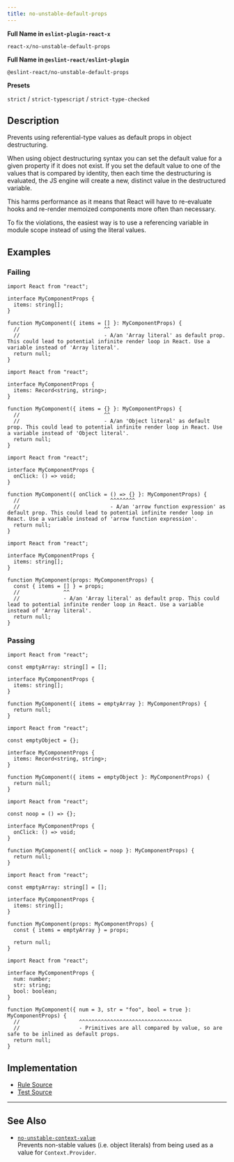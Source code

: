 ```yaml
---
title: no-unstable-default-props
---
```


**Full Name in `eslint-plugin-react-x`**

```plain copy
react-x/no-unstable-default-props
```

**Full Name in `@eslint-react/eslint-plugin`**

```plain copy
@eslint-react/no-unstable-default-props
```

**Presets**

`strict` / `strict-typescript` / `strict-type-checked`
## Description

Prevents using referential-type values as default props in object destructuring.

When using object destructuring syntax you can set the default value for a given property if it does not exist. If you set the default value to one of the values that is compared by identity, then each time the destructuring is evaluated, the JS engine will create a new, distinct value in the destructured variable.

This harms performance as it means that React will have to re-evaluate hooks and re-render memoized components more often than necessary.

To fix the violations, the easiest way is to use a referencing variable in module scope instead of using the literal values.

## Examples

### Failing

```tsx
import React from "react";

interface MyComponentProps {
  items: string[];
}

function MyComponent({ items = [] }: MyComponentProps) {
  //                           ^^
  //                           - A/an 'Array literal' as default prop. This could lead to potential infinite render loop in React. Use a variable instead of 'Array literal'.
  return null;
}
```

```tsx
import React from "react";

interface MyComponentProps {
  items: Record<string, string>;
}

function MyComponent({ items = {} }: MyComponentProps) {
  //                           ^^
  //                           - A/an 'Object literal' as default prop. This could lead to potential infinite render loop in React. Use a variable instead of 'Object literal'.
  return null;
}
```

```tsx
import React from "react";

interface MyComponentProps {
  onClick: () => void;
}

function MyComponent({ onClick = () => {} }: MyComponentProps) {
  //                             ^^^^^^^^
  //                             - A/an 'arrow function expression' as default prop. This could lead to potential infinite render loop in React. Use a variable instead of 'arrow function expression'.
  return null;
}
```

```tsx
import React from "react";

interface MyComponentProps {
  items: string[];
}

function MyComponent(props: MyComponentProps) {
  const { items = [] } = props;
  //              ^^
  //              - A/an 'Array literal' as default prop. This could lead to potential infinite render loop in React. Use a variable instead of 'Array literal'.
  return null;
}
```

### Passing

```tsx
import React from "react";

const emptyArray: string[] = [];

interface MyComponentProps {
  items: string[];
}

function MyComponent({ items = emptyArray }: MyComponentProps) {
  return null;
}
```

```tsx
import React from "react";

const emptyObject = {};

interface MyComponentProps {
  items: Record<string, string>;
}

function MyComponent({ items = emptyObject }: MyComponentProps) {
  return null;
}
```

```tsx
import React from "react";

const noop = () => {};

interface MyComponentProps {
  onClick: () => void;
}

function MyComponent({ onClick = noop }: MyComponentProps) {
  return null;
}
```

```tsx
import React from "react";

const emptyArray: string[] = [];

interface MyComponentProps {
  items: string[];
}

function MyComponent(props: MyComponentProps) {
  const { items = emptyArray } = props;

  return null;
}
```

```tsx
import React from "react";

interface MyComponentProps {
  num: number;
  str: string;
  bool: boolean;
}

function MyComponent({ num = 3, str = "foo", bool = true }: MyComponentProps) {
  //                   ^^^^^^^^^^^^^^^^^^^^^^^^^^^^^^^^^
  //                   - Primitives are all compared by value, so are safe to be inlined as default props.
  return null;
}
```

## Implementation

- [Rule Source](https://github.com/Rel1cx/eslint-react/tree/main/packages/plugins/eslint-plugin-react-x/src/rules/no-unstable-default-props.ts)
- [Test Source](https://github.com/Rel1cx/eslint-react/tree/main/packages/plugins/eslint-plugin-react-x/src/rules/no-unstable-default-props.spec.ts)

---

## See Also

- [`no-unstable-context-value`](./no-unstable-context-value)\
  Prevents non-stable values (i.e. object literals) from being used as a value for `Context.Provider`.
